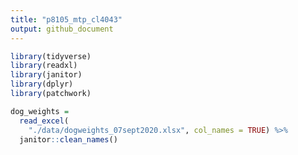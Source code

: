 ```yaml
---
title: "p8105_mtp_cl4043"
output: github_document
---
```


```r
library(tidyverse)
library(readxl)
library(janitor)
library(dplyr)
library(patchwork)
```

```r
dog_weights = 
  read_excel(
    "./data/dogweights_07sept2020.xlsx", col_names = TRUE) %>%
  janitor::clean_names() 
```

```r

```

